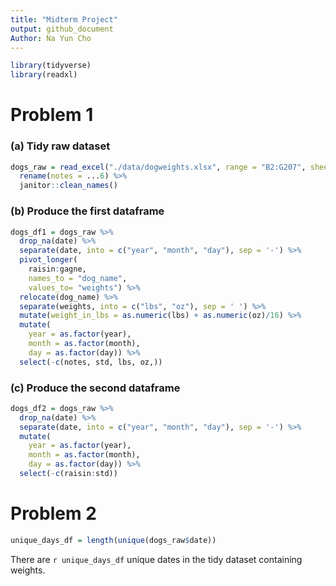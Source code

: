 ```yaml
---
title: "Midterm Project"
output: github_document
Author: Na Yun Cho
---
```



```r
library(tidyverse)
library(readxl)
```

# Problem 1 
### (a) Tidy raw dataset
```r
dogs_raw = read_excel("./data/dogweights.xlsx", range = "B2:G207", sheet = "Sheet1", col_types = c("date", "text", "text", "text", "text", "text")) %>%
  rename(notes = ...6) %>%
  janitor::clean_names()
```

### (b) Produce the first dataframe
```r
dogs_df1 = dogs_raw %>%
  drop_na(date) %>%
  separate(date, into = c("year", "month", "day"), sep = '-') %>%
  pivot_longer(
    raisin:gagne, 
    names_to = "dog_name",
    values_to= "weights") %>%
  relocate(dog_name) %>%
  separate(weights, into = c("lbs", "oz"), sep = ' ') %>%
  mutate(weight_in_lbs = as.numeric(lbs) + as.numeric(oz)/16) %>%
  mutate(
    year = as.factor(year),
    month = as.factor(month),
    day = as.factor(day)) %>%
  select(-c(notes, std, lbs, oz,))
```


### (c) Produce the second dataframe
```r
dogs_df2 = dogs_raw %>%
  drop_na(date) %>%
  separate(date, into = c("year", "month", "day"), sep = '-') %>%
  mutate(
    year = as.factor(year),
    month = as.factor(month),
    day = as.factor(day)) %>%
  select(-c(raisin:std))
```


# Problem 2

```r
unique_days_df = length(unique(dogs_raw$date))
```
There are `r unique_days_df` unique dates in the tidy dataset containing weights.